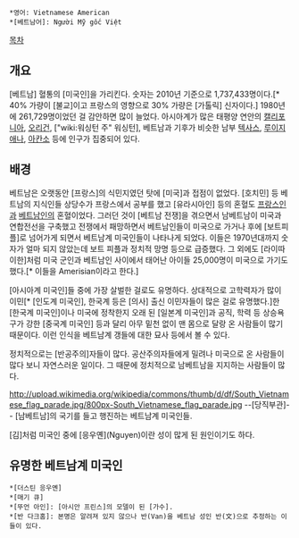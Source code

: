  *영어: Vietnamese American
 *[베트남어]: Người Mỹ gốc Việt

[[목차]]
== 개요 ==
[베트남] 혈통의 [미국인]을 가리킨다. 숫자는 2010년 기준으로 1,737,433명이다.[* 40% 가량이 [불교]이고 프랑스의 영향으로 30% 가량은 [가톨릭] 신자이다.] 1980년에 261,729명이었던 걸 감안하면 많이 늘었다. 아시아계가 많은 태평양 연안의 [[캘리포니아]], [[오리건]], ["wiki:워싱턴 주" 워싱턴], 베트남과 기후가 비슷한 남부 [[텍사스]], [[루이지애나]], [[아칸소]] 등에 인구가 집중되어 있다.
== 배경 ==
베트남은 오랫동안 [프랑스]의 식민지였던 탓에 [미국]과 접점이 없었다. [호치민] 등 베트남의 지식인들 상당수가 프랑스에서 공부를 했고 [유라시아인] 등의 혼혈도 [[프랑스인]]과 [[베트남인]]의 혼혈이었다. 그러던 것이 [베트남 전쟁]을 겪으면서 남베트남이 미국과 연합전선을 구축했고 전쟁에서 패망하면서 베트남인들이 미국으로 가거나 후에 [보트피플]로 넘어가게 되면서 베트남계 미국인들이 나타나게 되었다. 이들은 1970년대까지 숫자가 얼마 되지 않았는데 보트 피플과 정치적 망명 등으로 급증했다. 그 외에도 [라이따이한]처럼 미국 군인과 베트남인 사이에서 태어난 아이들 25,000명이 미국으로 가기도 했다.[* 이들을 Amerisian이라고 한다.]

[아시아계 미국인]들 중에 가장 살벌한 걸로도 유명하다. 상대적으로 고학력자가 많이 이민[* [인도계 미국인], 한국계 등은 [의사] 출신 이민자들이 많은 걸로 유명했다.]한 [한국계 미국인]이나 미국에 정착한지 오래 된 [일본계 미국인]과 공직, 학력 등 상승욕구가 강한 [중국계 미국인] 등과 달리 아무 밑천 없이 맨 몸으로 달랑 온 사람들이 많기 때문이다. 이런 인식을 베트남계 갱들에 대한 묘사 등에서 볼 수 있다.

정치적으로는 [반공주의]자들이 많다. 공산주의자들에게 밀려나 미국으로 온 사람들이 많다 보니 자연스러운 일이다. 그 때문에 정치적으로 남베트남을 지지하는 사람들이 많다.

http://upload.wikimedia.org/wikipedia/commons/thumb/d/df/South_Vietnamese_flag_parade.jpg/800px-South_Vietnamese_flag_parade.jpg
--[당직부관]-- [남베트남]의 국기를 들고 행진하는 베트남계 미국인들.

[김]처럼 미국인 중에 [응우옌](Nguyen)이란 성이 많게 된 원인이기도 하다.
== 유명한 베트남계 미국인 ==
 *[더스틴 응우옌]
 *[매기 큐]
 *[뚜언 아인]: [아시안 프린스]의 모델이 된 [가수].
 *[반 다크홈]: 본명은 알려져 있지 않으나 반(Van)을 베트남 성인 반(文)으로 추정하는 이들이 있다.
